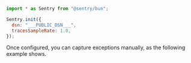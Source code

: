<SignInNote />

```javascript {tabTitle:ESM}
import * as Sentry from "@sentry/bun";

Sentry.init({
  dsn: "___PUBLIC_DSN___",
  tracesSampleRate: 1.0,
});
```

Once configured, you can capture exceptions manually, as the following example shows.
